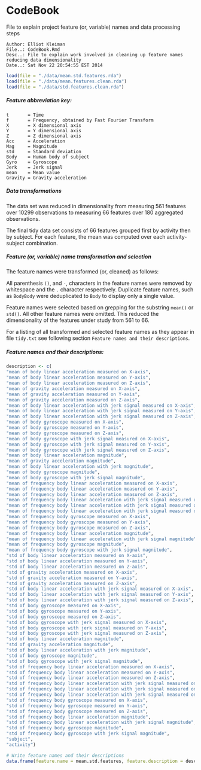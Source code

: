 CodeBook
===========

File to explain project feature (or, variable) names and data processing steps

```Shell
Author: Elliot Kleiman
File..: CodeBook.Rmd
Desc..: File to explain work involved in cleaning up feature names reducing data dimensionality
Date..: Sat Nov 22 20:54:55 EST 2014
```

```r
load(file = "./data/mean.std.features.rda")
load(file = "./data/mean.features.clean.rda")
load(file = "./data/std.features.clean.rda")
```

##### Feature abbreviation key:
```Shell
t       = Time
f       = Frequency, obtained by Fast Fourier Transform
X       = X dimensional axis
Y       = Y dimensional axis
Z       = Z dimensional axis
Acc     = Acceleration
Mag     = Magnitude
std     = Standard deviation
Body    = Human body of subject
Gyro    = Gyroscope
Jerk    = Jerk signal
mean    = Mean value
Gravity = Gravity acceleration
```

##### Data transformations

The data set was reduced in dimensionality from
measuring 561 features over 10299 observations to 
measuring 66 features over 180 aggregated observations.

The final tidy data set consists of 66 features grouped 
first by activity then by subject. For each feature, the 
mean was computed over each activity-subject combination.

##### Feature (or, variable) name transformation and selection

The feature names were transformed (or, cleaned) as follows:

All parenthesis `()`, and `-`, characters in the feature names were
removed by whitespace and the `.` character respectively. Duplicate
feature names, such as `BodyBody` were deduplicated to `Body` to display
only a single value.

Feature names were selected based on grepping for the substring `mean()` or `std()`.
All other feature names were omitted. This reduced the dimensionality of the
features under study from 561 to 66.

For a listing of all transformed and selected feature names as they appear 
in file `tidy.txt` see following section `Feature names and their descriptions`.

##### Feature names and their descriptions:

```r
description <- c(
"mean of body linear acceleration measured on X-axis",
"mean of body linear acceleration measured on Y-axis",
"mean of body linear acceleration measured on Z-axis",
"mean of gravity acceleration measured on X-axis",
"mean of gravity acceleration measured on Y-axis",
"mean of gravity acceleration measured on Z-axis",
"mean of body linear acceleration with jerk signal measured on X-axis",
"mean of body linear acceleration with jerk signal measured on Y-axis",
"mean of body linear acceleration with jerk signal measured on Z-axis",
"mean of body gyroscope measured on X-axis",
"mean of body gyroscope measured on Y-axis",
"mean of body gyroscope measured on Z-axis",
"mean of body gyroscope with jerk signal measured on X-axis",
"mean of body gyroscope with jerk signal measured on Y-axis",
"mean of body gyroscope with jerk signal measured on Z-axis",
"mean of body linear acceleration magnitude",
"mean of gravity acceleration magnitude",
"mean of body linear acceleration with jerk magnitude",
"mean of body gyroscope magnitude",
"mean of body gyroscope with jerk signal magnitude",
"mean of frequency body linear acceleration measured on X-axis",
"mean of frequency body linear acceleration measured on Y-axis",
"mean of frequency body linear acceleration measured on Z-axis",
"mean of frequency body linear acceleration with jerk signal measured on X-axis",
"mean of frequency body linear acceleration with jerk signal measured on Y-axis",
"mean of frequency body linear acceleration with jerk signal measured on Z-axis",
"mean of frequency body gyroscope measured on X-axis",
"mean of frequency body gyroscope measured on Y-axis",
"mean of frequency body gyroscope measured on Z-axis",
"mean of frequency body linear acceleration magnitude",
"mean of frequency body linear acceleration with jerk signal magnitude",
"mean of frequency body gyroscope magnitude",
"mean of frequency body gyroscope with jerk signal magnitude",
"std of body linear acceleration measured on X-axis",
"std of body linear acceleration measured on Y-axis",
"std of body linear acceleration measured on Z-axis",
"std of gravity acceleration measured on X-axis",
"std of gravity acceleration measured on Y-axis",
"std of gravity acceleration measured on Z-axis",
"std of body linear acceleration with jerk signal measured on X-axis",
"std of body linear acceleration with jerk signal measured on Y-axis",
"std of body linear acceleration with jerk signal measured on Z-axis",
"std of body gyroscope measured on X-axis",
"std of body gyroscope measured on Y-axis",
"std of body gyroscope measured on Z-axis",
"std of body gyroscope with jerk signal measured on X-axis",
"std of body gyroscope with jerk signal measured on Y-axis",
"std of body gyroscope with jerk signal measured on Z-axis",
"std of body linear acceleration magnitude",
"std of gravity acceleration magnitude",
"std of body linear acceleration with jerk magnitude",
"std of body gyroscope magnitude",
"std of body gyroscope with jerk signal magnitude",
"std of frequency body linear acceleration measured on X-axis",
"std of frequency body linear acceleration measured on Y-axis",
"std of frequency body linear acceleration measured on Z-axis",
"std of frequency body linear acceleration with jerk signal measured on X-axis",
"std of frequency body linear acceleration with jerk signal measured on Y-axis",
"std of frequency body linear acceleration with jerk signal measured on Z-axis",
"std of frequency body gyroscope measured on X-axis",
"std of frequency body gyroscope measured on Y-axis",
"std of frequency body gyroscope measured on Z-axis",
"std of frequency body linear acceleration magnitude",
"std of frequency body linear acceleration with jerk signal magnitude",
"std of frequency body gyroscope magnitude",
"std of frequency body gyroscope with jerk signal magnitude",
"subject",
"activity")

# Write feature names and their descriptions
data.frame(feature.name = mean.std.features, feature.description = description)
```